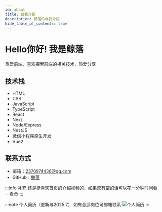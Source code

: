 ```yaml
---
id: about
title: 自我介绍
description: 鲸落的自我介绍
hide_table_of_contents: true
---
```


# Hello你好! 我是鲸落
热爱前端，喜欢探索前端的相关技术，热爱分享

## 技术栈
- HTML
- CSS
- JavaScript
- TypeScript
- React
- Next
- Node/Express
- NestJS
- 微信小程序原生开发
- Vue2

## 联系方式
- 邮箱：2376974436@qq.com
- GitHub：[鲸落](https://github.com/xiaojunnanya)

:::info 补充
还是挺喜欢首页的介绍视频的，如果您有空的话可以花一分钟时间看一看:blush:
:::


:::note 个人简历（更新与2025.7） 如有合适岗位可邮箱联系
![个人简历](./1.png)
:::
